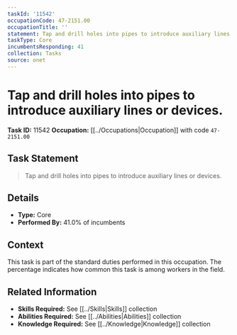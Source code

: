 ```yaml
---
taskId: '11542'
occupationCode: 47-2151.00
occupationTitle: ''
statement: Tap and drill holes into pipes to introduce auxiliary lines or devices.
taskType: Core
incumbentsResponding: 41
collection: Tasks
source: onet
---
```

# Tap and drill holes into pipes to introduce auxiliary lines or devices.

**Task ID:** 11542
**Occupation:** [[../Occupations|Occupation]] with code `47-2151.00`

## Task Statement

> Tap and drill holes into pipes to introduce auxiliary lines or devices.

## Details

- **Type:** Core
- **Performed By:** 41.0% of incumbents

## Context

This task is part of the standard duties performed in this occupation. The percentage indicates how common this task is among workers in the field.

## Related Information

- **Skills Required:** See [[../Skills|Skills]] collection
- **Abilities Required:** See [[../Abilities|Abilities]] collection
- **Knowledge Required:** See [[../Knowledge|Knowledge]] collection
